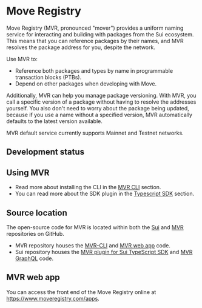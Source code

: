 # Move Registry


Move Registry (MVR, pronounced "mover") provides a uniform naming service for interacting and building with packages from the Sui ecosystem. This means that you can reference packages by their names, and MVR resolves the package address for you, despite the network.

Use MVR to: 

- Reference both packages and types by name in programmable transaction blocks (PTBs).
- Depend on other packages when developing with Move.

Additionally, MVR can help you manage package versioning. With MVR, you call a specific version of a package without having to resolve the addresses yourself. You also don't need to worry about the package being updated, because if you use a name without a specified version, MVR automatically defaults to the latest version available.

<Callout type="info" emoji="ℹ️">
MVR default service currently supports Mainnet and Testnet networks.
</Callout>

## Development status

<Beta/>


## Using MVR

- Read more about installing the CLI in the [MVR CLI](./move-registry/tooling/mvr-cli.mdx) section.
- You can read more about the SDK plugin in the [Typescript SDK](./move-registry/tooling/typescript-sdk.mdx) section.

## Source location

The open-source code for MVR is located within both the [Sui](https://github.com/MystenLabs/sui) and [MVR](https://github.com/MystenLabs/mvr) repositories on GitHub. 

- MVR repository houses the [MVR-CLI](https://github.com/MystenLabs/mvr/tree/main/crates/mvr-cli) and [MVR web app](https://github.com/MystenLabs/mvr/tree/main/app) code.
- Sui repository houses the [MVR plugin for Sui TypeScript SDK](https://github.com/MystenLabs/sui/blob/main/sdk/typescript/src/transactions/plugins/NamedPackagesPlugin.ts) and [MVR GraphQL](https://github.com/MystenLabs/sui/tree/main/crates/sui-graphql-rpc/src/types/move_registry) code.

## MVR web app

You can access the front end of the Move Registry online at https://www.moveregistry.com/apps.
